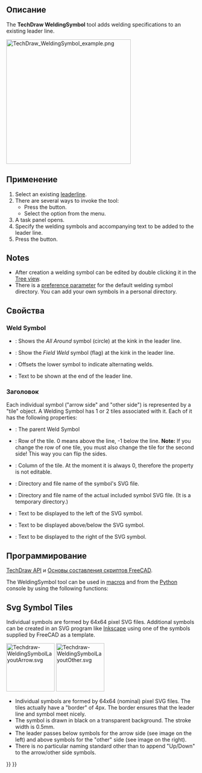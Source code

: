 <languages/>

<div class="mw-translate-fuzzy">
{{Docnav/ru
|[[TechDraw_ShowAll/ru|Показать/скрыть невидимые грани]]
|[[TechDraw_LineGroup/ru|Группы линий]]
|[[TechDraw_Workbench/ru|Верстак "TechDraw"]]
|IconL=TechDraw_ShowAll.svg
|IconR=
|IconC=Workbench_TechDraw.svg
}}
</div>

<div class="mw-translate-fuzzy">
{{GuiCommand/ru
|Name/ru=Добавить информацию о сварке в линию-выноску
|Name=TechDraw_WeldSymbol
|MenuLocation=TechDraw → Добавить информацию о сварке в линию-выноску
|Workbenches=[[TechDraw_Workbench/ru|TechDraw]]
|Version=0.19
|SeeAlso=[[TechDraw_LeaderLine/ru|Добавить Линию-выноску в Вид]]
}}
</div>

<span id="Description"></span>
==Описание== 

The '''TechDraw WeldingSymbol''' tool adds welding specifications to an existing leader line.

[[Image:TechDraw_WeldingSymbol_example.png|330px]]
{{Caption|Welding specification added to a leader line}}

<span id="Usage"></span>
==Применение== 

# Select an existing [[TechDraw_LeaderLine|leaderline]].
# There are several ways to invoke the tool:
#* Press the {{Button|[[Image:TechDraw_WeldSymbol.svg|16px]] [[TechDraw_WeldSymbol|Add Welding Information to Leaderline]]}} button.
#* Select the {{MenuCommand|TechDraw → Symbols → [[Image:TechDraw_WeldSymbol.svg|16px]] Add Welding Information to Leaderline}} option from the menu.
# A task panel opens.
# Specify the welding symbols and accompanying text to be added to the leader line.
# Press the {{Button|OK}} button.

==Notes==

* After creation a welding symbol can be edited by double clicking it in the [[Tree_view|Tree view]].
* There is a [[TechDraw_Preferences|preference parameter]] for the default welding symbol directory. You can add your own symbols in a personal directory.

<span id="Properties"></span>
==Свойства== 

===Weld Symbol===

* {{PropertyData|All Around}}: Shows the ''All Around'' symbol (circle) at the kink in the leader line.
* {{PropertyData|Field Weld}}: Show the ''Field Weld'' symbol (flag) at the kink in the leader line.
* {{PropertyData|Alternate Weld}}: Offsets the lower symbol to indicate alternating welds.
* {{PropertyData|Tail Text}}: Text to be shown at the end of the leader line.

<span id="Tile"></span>
===Заголовок===

Each individual symbol ("arrow side" and "other side") is represented by a "tile" object. A Welding Symbol has 1 or 2 tiles associated with it. Each of it has the following properties:
* {{PropertyData|Tile Parent}}: The parent Weld Symbol
* {{PropertyData|Tile Row}}: Row of the tile. 0 means above the line, -1 below the line. '''Note:''' If you change the row of one tile, you must also change the tile for the second side! This way you can flip the sides.
* {{PropertyData|Tile Column}}: Column of the tile. At the moment it is always 0, therefore the property is not editable.
* {{PropertyData|Symbol File}}: Directory and file name of the symbol's SVG file.
* {{PropertyData|Symbol Included}}: Directory and file name of the actual included symbol SVG file. (It is a temporary directory.)
* {{PropertyData|Left Text}}: Text to be displayed to the left of the SVG symbol.
* {{PropertyData|Center Text}}: Text to be displayed above/below the SVG symbol.
* {{PropertyData|Right Text}}: Text to be displayed to the right of the SVG symbol.

<span id="Scripting"></span>
==Программирование== 

{{Emphasis|См. так же:}} [[TechDraw_API/ru|TechDraw API]] и [[FreeCAD_Scripting_Basics/ru|Основы составления скриптов FreeCAD]].

The WeldingSymbol tool can be used in [[Macros|macros]] and from the [[Python|Python]] console by using the following functions:

{{Code|code=
symbolName = "DrawWeldSymbol001")
symbolType = "TechDraw::DrawWeldSymbol"
App.activeDocument().addObject(symbolType, symbolName)
App.activeDocument().Page.addView(App.activeDocument().DrawWeldSymbol001)
App.activeDocument().DrawWeldSymbol001.Leader = myLeader
App.activeDocument().DrawWeldSymbol001.AllAround = True
App.activeDocument().DrawWeldSymbol001.FieldWeld = True
App.activeDocument().DrawWeldSymbol001.AlternatingWeld = True
App.activeDocument().DrawWeldSymbol001.TailText = "process text"

tileName = "DrawTileWeld001"
tileType = "TechDraw::DrawTileWeld"
App.activeDocument().addObject(tileType, tileName)
App.activeDocument().DrawTileWeld001.TileParent = App.activeDocument().DrawWeldSymbol001
App.activeDocument().DrawTileWeld001.TileRow = 0
App.activeDocument().DrawTileWeld001.TileColumn = 0
App.activeDocument().DrawTileWeld001.SymbolFile = fullPathToMySvgFile
App.activeDocument().DrawTileWeld001.LeftText = "left text"
App.activeDocument().DrawTileWeld001.RightText = "right text"
App.activeDocument().DrawTileWeld001.CenterText = "center text"
}}

==Svg Symbol Tiles== 

Individual symbols are formed by 64x64 pixel SVG files. Additional symbols can be created in an SVG program like [https://en.wikipedia.org/wiki/Inkscape Inkscape] using one of the symbols supplied by FreeCAD as a template.

[[File:Techdraw-WeldingSymbolLayoutArrow.svg|128px]]
[[File:Techdraw-WeldingSymbolLayoutOther.svg|128px]]

* Individual symbols are formed by 64x64 (nominal) pixel SVG files. The tiles actually have a "border" of 4px. The border ensures that the leader line and symbol meet nicely.  
* The symbol is drawn in black on a transparent background. The stroke width is 0.5mm.
* The leader passes below symbols for the arrow side (see image on the left) and above symbols for the "other" side (see image on the right).
* There is no particular naming standard other than to append "Up/Down" to the arrow/other side symbols.


<div class="mw-translate-fuzzy">
{{Docnav/ru
|[[TechDraw_ShowAll/ru|Показать/скрыть невидимые грани]]
|[[TechDraw_LineGroup/ru|Группы линий]]
|[[TechDraw_Workbench/ru|Верстак "TechDraw"]]
|IconL=TechDraw_ShowAll.svg
|IconR=
|IconC=Workbench_TechDraw.svg
}}
</div>

{{TechDraw Tools navi{{#translation:}}}}
{{Userdocnavi{{#translation:}}}}